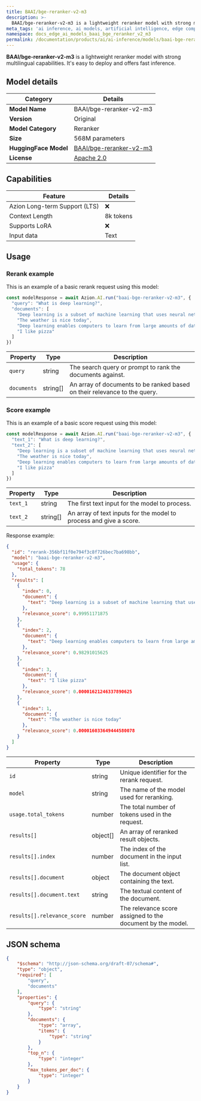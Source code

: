 ```yaml
---
title: BAAI/bge-reranker-v2-m3
description: >-
  BAAI/bge-reranker-v2-m3 is a lightweight reranker model with strong multilingual capabilities.
meta_tags: 'ai inference, ai models, artificial intelligence, edge computing'
namespace: docs_edge_ai_models_baai_bge_reranker_v2_m3
permalink: /documentation/products/ai/ai-inference/models/baai-bge-reranker-v2-m3/
---
```


**BAAI/bge-reranker-v2-m3** is a lightweight reranker model with strong multilingual capabilities. It's easy to deploy and offers fast inference.

## Model details

| Category | Details |
|----------|---------|
| **Model Name** | BAAI/bge-reranker-v2-m3 |
| **Version** | Original |
| **Model Category** | Reranker |
| **Size** | 568M parameters |
| **HuggingFace Model** | [BAAI/bge-reranker-v2-m3](https://huggingface.co/BAAI/bge-reranker-v2-m3) |
| **License** | [Apache 2.0](https://choosealicense.com/licenses/apache-2.0/) |

## Capabilities

| Feature | Details |
|---------|--------|
| Azion Long-term Support (LTS) | ❌|
| Context Length | 8k tokens |
| Supports LoRA | ❌ |
| Input data | Text |

## Usage 

### Rerank example

This is an example of a basic rerank request using this model:

```ts
const modelResponse = await Azion.AI.run("baai-bge-reranker-v2-m3", {
  "query": "What is deep learning?",
  "documents": [
    "Deep learning is a subset of machine learning that uses neural networks with many layers",
    "The weather is nice today",
    "Deep learning enables computers to learn from large amounts of data",
    "I like pizza"
  ]
})
```

| Property | Type | Description |
|------------|------|-------------|
| `query` | string | The search query or prompt to rank the documents against. |
| `documents` | string[] | An array of documents to be ranked based on their relevance to the query. |

### Score example

This is an example of a basic score request using this model:

```ts
const modelResponse = await Azion.AI.run("baai-bge-reranker-v2-m3", {
  "text_1": "What is deep learning?",
  "text_2": [
    "Deep learning is a subset of machine learning that uses neural networks with many layers",
    "The weather is nice today",
    "Deep learning enables computers to learn from large amounts of data",
    "I like pizza"
  ]
})
```

| Property | Type | Description |
|------------|------|-------------|
| `text_1` | string | The first text input for the model to process. |
| `text_2` | string[] | An array of text inputs for the model to process and give a score. |

Response example:

```json
{
  "id": "rerank-356bf11f0e794f3c8f726bec7ba698bb",
  "model": "baai-bge-reranker-v2-m3",
  "usage": {
    "total_tokens": 78
  },
  "results": [
    {
      "index": 0,
      "document": {
        "text": "Deep learning is a subset of machine learning that uses neural networks with many layers"
      },
      "relevance_score": 0.99951171875
    },
    {
      "index": 2,
      "document": {
        "text": "Deep learning enables computers to learn from large amounts of data"
      },
      "relevance_score": 0.98291015625
    },
    {
      "index": 3,
      "document": {
        "text": "I like pizza"
      },
      "relevance_score": 0.00001621246337890625
    },
    {
      "index": 1,
      "document": {
        "text": "The weather is nice today"
      },
      "relevance_score": 0.000016033649444580078
    }
  ]
}
```

| Property                   | Type   | Description                                                |
| --------------------------- | ------ | ---------------------------------------------------------- |
| `id`                        | string | Unique identifier for the rerank request.                |
| `model`                     | string | The name of the model used for reranking.                  |
| `usage.total_tokens`        | number | The total number of tokens used in the request.            |
| `results[]`                   | object[] | An array of reranked result objects.                       |
| `results[].index`           | number | The index of the document in the input list.               |
| `results[].document`        | object | The document object containing the text.                   |
| `results[].document.text`   | string | The textual content of the document.                       |
| `results[].relevance_score` | number | The relevance score assigned to the document by the model. |


## JSON schema

```json
{
    "$schema": "http://json-schema.org/draft-07/schema#",
    "type": "object",
    "required": [
        "query",
        "documents"
    ],
    "properties": {
        "query": {
            "type": "string"
        },
        "documents": {
            "type": "array",
            "items": {
                "type": "string"
            }
        },
        "top_n": {
            "type": "integer"
        },
        "max_tokens_per_doc": {
            "type": "integer"
        }
    }
}
```